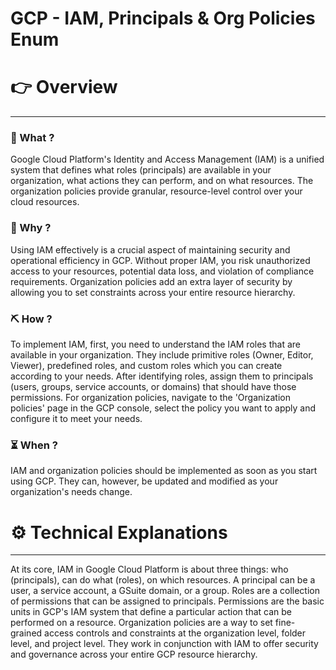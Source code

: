 # GCP - IAM, Principals & Org Policies Enum


# 👉 Overview

---

### 👀 What ?

Google Cloud Platform's Identity and Access Management (IAM) is a unified system that defines what roles (principals) are available in your organization, what actions they can perform, and on what resources. The organization policies provide granular, resource-level control over your cloud resources.


### 🧐 Why ?

Using IAM effectively is a crucial aspect of maintaining security and operational efficiency in GCP. Without proper IAM, you risk unauthorized access to your resources, potential data loss, and violation of compliance requirements. Organization policies add an extra layer of security by allowing you to set constraints across your entire resource hierarchy.


### ⛏️ How ?

To implement IAM, first, you need to understand the IAM roles that are available in your organization. They include primitive roles (Owner, Editor, Viewer), predefined roles, and custom roles which you can create according to your needs. After identifying roles, assign them to principals (users, groups, service accounts, or domains) that should have those permissions. For organization policies, navigate to the 'Organization policies' page in the GCP console, select the policy you want to apply and configure it to meet your needs.


### ⏳ When ?

IAM and organization policies should be implemented as soon as you start using GCP. They can, however, be updated and modified as your organization's needs change.


# ⚙️ Technical Explanations

---

At its core, IAM in Google Cloud Platform is about three things: who (principals), can do what (roles), on which resources. A principal can be a user, a service account, a GSuite domain, or a group. Roles are a collection of permissions that can be assigned to principals. Permissions are the basic units in GCP's IAM system that define a particular action that can be performed on a resource. Organization policies are a way to set fine-grained access controls and constraints at the organization level, folder level, and project level. They work in conjunction with IAM to offer security and governance across your entire GCP resource hierarchy.
